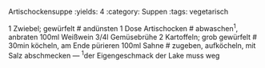 Artischockensuppe
:yields: 4
:category: Suppen
:tags: vegetarisch

1 Zwiebel; gewürfelt
# andünsten
1 Dose Artischocken
# abwaschen^1^, anbraten
100ml Weißwein
3/4l Gemüsebrühe
2 Kartoffeln; grob gewürfelt
# 30min köcheln, am Ende pürieren
100ml Sahne
# zugeben, aufköcheln, mit Salz abschmecken
---
^1^der Eigengeschmack der Lake muss weg
